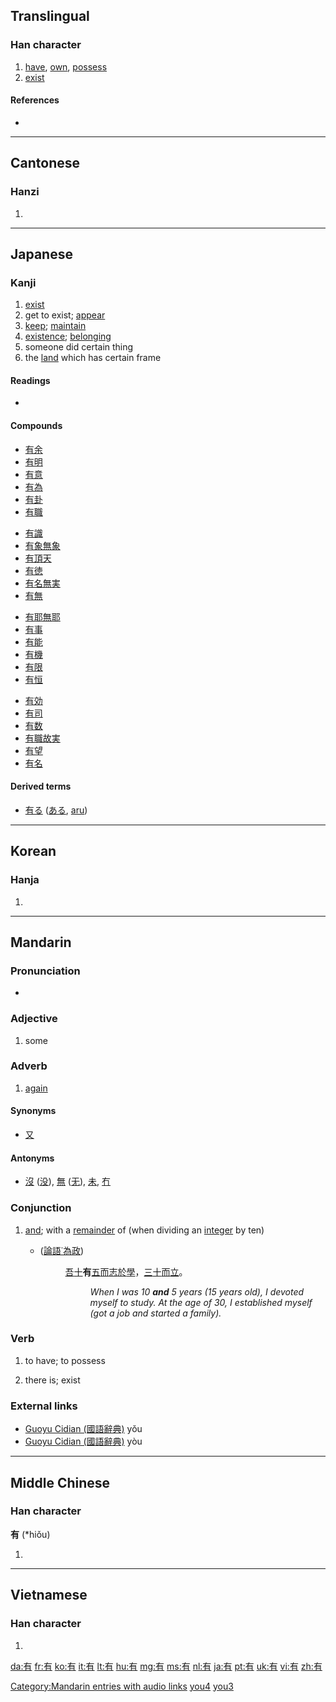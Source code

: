 ==Translingual==
{{Han stroke|[[Image:有-order.gif]]<br>Traditional stroke order<br>[[Image:有-jorder.gif]]<br>Japanese and Korean<br>stroke order}}

===Han character===
{{Han char|rn=74|rad=月|as=02|sn=6|four=4022<sub>7</sub>|canj=大月 (KB)}}

# [[have]], [[own]], [[possess]]
# [[exist]]

====References====
* {{Han ref|kx=0504.200|dkj=14332|dj=0880.020|hdz=32041.050|uh=6709|ud=26377|bh=A6B3|bd=42675}}

----

==Cantonese==

===Hanzi===
{{yue-hanzi|jyut=|y=yau5, yau6}}

# {{defn|Cantonese|sort=月02}}

----

==Japanese==

===Kanji===
{{ja-kanji|grade=3|rs=月02}}

# [[exist]]
# get to exist; [[appear]]
# [[keep]]; [[maintain]]
# [[existence]]; [[belonging]]
# someone did certain thing
# the [[land]] which has certain frame

====Readings====
* {{ja-readings|kanon=[[ゆう]] ([[yū]])|goon=[[う]] ([[u]])|kun=[[ある]] ([[aru]]), [[もつ]] ([[motsu]]), [[たもつ]] ([[tamotsu]])|nadzuke=[[あり]] (''ari''), [[すみ]] (''sumi''), [[たもつ]] (''tamotsu''), [[とお]] (''tō''), [[とも]] (''tomo''), [[なお]] (''nao''), [[なり]] (''nari''), [[みち]] (''michi''), [[もち]] (''mochi''), [[り]] (''ri'')}}

====Compounds====
{{top4}}
* [[有余]]
* [[有明]]
* [[有意]]
* [[有為]]
* [[有卦]]
* [[有職]]
{{mid4}}
* [[有識]]
* [[有象無象]]
* [[有頂天]]
* [[有徳]]
* [[有名無実]]
* [[有無]]
{{mid4}}
* [[有耶無耶]]
* [[有事]]
* [[有能]]
* [[有機]]
* [[有限]]
* [[有恒]]
{{mid4}}
* [[有効]]
* [[有司]]
* [[有数]]
* [[有職故実]]
* [[有望]]
* [[有名]]
{{bottom}}

====Derived terms====
* [[有る]] ([[ある]], [[aru]])

----

==Korean==

===Hanja===
{{ko-hanja|hangeul=유|eumhun=[[있다]] (Itta)|rv=yu|mr=yu|y=yu}}

# {{defn|Korean|sort=月02}}

----

==Mandarin==
{{zh-hanzi|[[有]]}}

===Pronunciation===
* {{audio|zh-yǒu.ogg|audio}}

===Adjective===
{{cmn-adj|ts|pin=yǒu|pint=you3|rs=月02}}

# {{Beginning Mandarin|lang=zh-tw|skey=月02}} some

===Adverb===
{{cmn-adv|ts|pin=yòu|pint=you4|rs=月02}}

# {{archaic|lang=zh-tw|skey=月02}} [[again]]

====Synonyms====
* [[又]]

====Antonyms====
* [[沒]] ([[没]]), [[無]] ([[无]]), [[未]],  [[冇]]

===Conjunction===
{{cmn-conj|ts|pin=yòu|pint=you4|rs=月02}}

# {{archaic|lang=zh-tw|skey=月02}} [[and]]; with a [[remainder]] of (when dividing an [[integer]] by ten)
#* {{RQ:Confucius}} ([[:zh:s:論語#為政第二|論語˙為政]])
#*: [[吾]][[十]]'''有'''[[五]][[而]][[志]][[於]][[學]]，[[三]][[十]][[而]][[立]]。
#*:: ''When I was 10 '''and''' 5 years (15 years old), I devoted myself to study.  At the age of 30, I established myself (got a job and started a family).''

===Verb===
{{cmn-verb|ts|pin=yǒu|pint=you3|rs=月02}}

# {{Beginning Mandarin|lang=zh-tw|skey=月02}} to have; to possess
# {{Beginning Mandarin|lang=zh-tw|skey=月02}} there is; exist

===External links===
* [http://140.111.34.46/cgi-bin/dict/GetContent.cgi?Database=dict&DocNum=147625&GraphicWord=yes&QueryString=%A6%B3$ Guoyu Cidian (國語辭典)] yǒu
* [http://140.111.34.46/cgi-bin/dict/GetContent.cgi?Database=dict&DocNum=148175&GraphicWord=yes&QueryString=%A6%B3$ Guoyu Cidian (國語辭典)] yòu

[[Category:Mandarin entries with audio links]]
[[Category:zh-cn:Archaic|you4]]
[[Category:zh-cn:Beginning Mandarin|you3]]

----

==Middle Chinese==

===Han character===
'''有''' (*hiǒu)<!--asterisk indicates that this is a reconstructed pronunciation-->

# {{defn|Middle Chinese|sort=月02}}

----

==Vietnamese==

===Han character===
{{vi-hantu|[[hữu]], [[hỡi]], [[hơi]]|rs=月02}}

# {{defn|Vietnamese|sort=月02}}

[[da:有]]
[[fr:有]]
[[ko:有]]
[[it:有]]
[[lt:有]]
[[hu:有]]
[[mg:有]]
[[ms:有]]
[[nl:有]]
[[ja:有]]
[[pt:有]]
[[uk:有]]
[[vi:有]]
[[zh:有]]